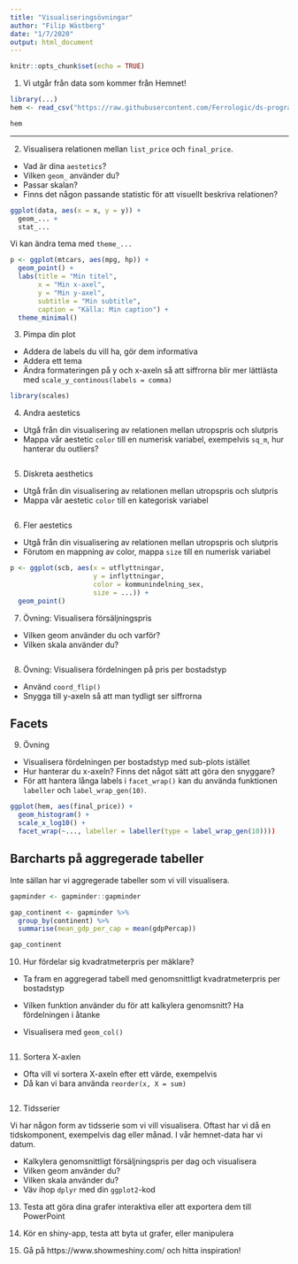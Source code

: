 ```yaml
---
title: "Visualiseringsövningar"
author: "Filip Wästberg"
date: "1/7/2020"
output: html_document
---
```


```r
knitr::opts_chunk$set(echo = TRUE)
```

1. Vi utgår från data som kommer från Hemnet!

```r
library(...)
hem <- read_csv("https://raw.githubusercontent.com/Ferrologic/ds-programmet-block6-distr/master/hemnet/hemnet_data.csv") 

hem
```

---

2. Visualisera relationen mellan `list_price` och `final_price`.
- Vad är dina `aestetics`?
- Vilken `geom_` använder du?
- Passar skalan?
- Finns det någon passande statistic för att visuellt beskriva relationen?

```r
ggplot(data, aes(x = x, y = y)) +
  geom_... +
  stat_...
```

Vi kan ändra tema med `theme_...`

```r
p <- ggplot(mtcars, aes(mpg, hp)) +
  geom_point() +
  labs(title = "Min titel",
       x = "Min x-axel",
       y = "Min y-axel", 
       subtitle = "Min subtitle",
       caption = "Källa: Min caption") +
  theme_minimal()
```

3. Pimpa din plot

- Addera de labels du vill ha, gör dem informativa 
- Addera ett tema 
- Ändra formateringen på y och x-axeln så att siffrorna blir mer lättlästa med `scale_y_continous(labels = comma)`

```r
library(scales)
```

4. Andra aestetics 

- Utgå från din visualisering av relationen mellan utropspris och slutpris
- Mappa vår aestetic `color` till en numerisk variabel, exempelvis `sq_m`, hur hanterar du outliers?

```r

```

5. Diskreta aesthetics

- Utgå från din visualisering av relationen mellan utropspris och slutpris
- Mappa vår aestetic `color` till en kategorisk variabel

```r

```

6. Fler aestetics 

- Utgå från din visualisering av relationen mellan utropspris och slutpris
- Förutom en mappning av color, mappa `size` till en numerisk variabel

```r
p <- ggplot(scb, aes(x = utflyttningar,
                     y = inflyttningar,
                     color = kommunindelning_sex,
                     size = ...)) +
  geom_point()
```

7. Övning: Visualisera försäljningspris 

- Vilken geom använder du och varför?
- Vilken skala använder du?

```r

```

8. Övning: Visualisera fördelningen på pris per bostadstyp

- Använd `coord_flip()` 
- Snygga till y-axeln så att man tydligt ser siffrorna

## Facets 

9. Övning 

- Visualisera fördelningen per bostadstyp med sub-plots istället
- Hur hanterar du x-axeln? Finns det något sätt att göra den snyggare?
- För att hantera långa labels i `facet_wrap()` kan du använda funktionen `labeller` och `label_wrap_gen(10)`.

```r
ggplot(hem, aes(final_price)) +
  geom_histogram() +
  scale_x_log10() +
  facet_wrap(~..., labeller = labeller(type = label_wrap_gen(10))))
```


## Barcharts på aggregerade tabeller

Inte sällan har vi aggregerade tabeller som vi vill visualisera.

```r
gapminder <- gapminder::gapminder 

gap_continent <- gapminder %>% 
  group_by(continent) %>% 
  summarise(mean_gdp_per_cap = mean(gdpPercap))

gap_continent
```

10. Hur fördelar sig kvadratmeterpris per mäklare? 

- Ta fram en aggregerad tabell med genomsnittligt kvadratmeterpris per bostadstyp

- Vilken funktion använder du för att kalkylera genomsnitt? Ha fördelningen i åtanke

- Visualisera med `geom_col()`

```r

```


11. Sortera X-axlen

- Ofta vill vi sortera X-axeln efter ett värde, exempelvis 
- Då kan vi bara använda `reorder(x, X = sum)`

```r

```

12. Tidsserier 

Vi har någon form av tidsserie som vi vill visualisera. Oftast har vi då en tidskomponent, exempelvis dag eller månad. I vår hemnet-data har vi datum. 

- Kalkylera genomsnittligt försäljningspris per dag och visualisera
- Vilken geom använder du?
- Vilken skala använder du?
- Väv ihop `dplyr` med din `ggplot2`-kod

13. Testa att göra dina grafer interaktiva eller att exportera dem till PowerPoint

14. Kör en shiny-app, testa att byta ut grafer, eller manipulera 

15. Gå på https://www.showmeshiny.com/ och hitta inspiration!



























